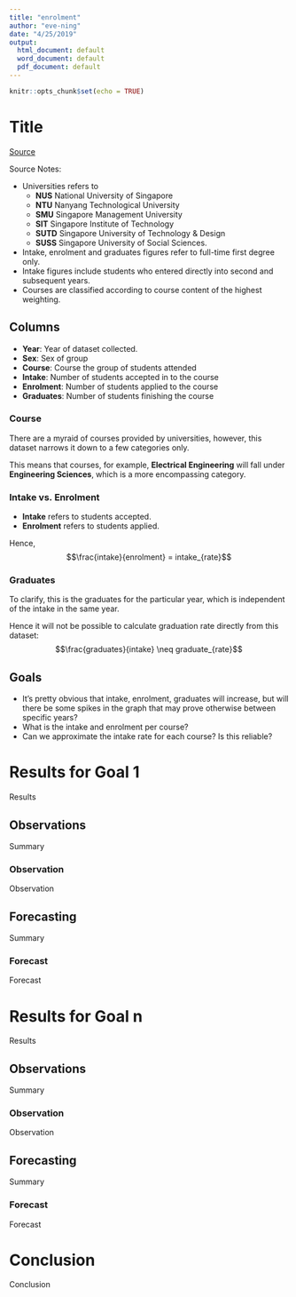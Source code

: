 ```yaml
---
title: "enrolment"
author: "eve-ning"
date: "4/25/2019"
output:
  html_document: default
  word_document: default
  pdf_document: default
---
```


```r
knitr::opts_chunk$set(echo = TRUE)

```
<!-- load("../workspace.RData") --> 

# Title

[Source](https://data.gov.sg/dataset/universities-intake-enrolment-and-graduates-by-course)

Source Notes:

- Universities refers to
  - **NUS** National University of Singapore
  - **NTU** Nanyang Technological University
  - **SMU** Singapore Management University
  - **SIT** Singapore Institute of Technology
  - **SUTD** Singapore University of Technology & Design
  - **SUSS** Singapore University of Social Sciences.
- Intake, enrolment and graduates figures refer to full-time first degree only.
- Intake figures include students who entered directly into second and subsequent years.
- Courses are classified according to course content of the highest weighting.

## Columns

- **Year**: Year of dataset collected.
- **Sex**: Sex of group
- **Course**: Course the group of students attended
- **Intake**: Number of students accepted in to the course
- **Enrolment**: Number of students applied to the course
- **Graduates**: Number of students finishing the course

### Course

There are a myraid of courses provided by universities, however, this dataset narrows
it down to a few categories only.

This means that courses, for example, **Electrical Engineering** will fall under
**Engineering Sciences**, which is a more encompassing category.

### Intake vs. Enrolment

- **Intake** refers to students accepted.
- **Enrolment** refers to students applied.

Hence,
$$\frac{intake}{enrolment} = intake_{rate}$$ 

### Graduates

To clarify, this is the graduates for the particular year, which is independent of the
intake in the same year.

Hence it will not be possible to calculate graduation rate directly from this dataset:
$$\frac{graduates}{intake} \neq graduate_{rate}$$

## Goals

- It's pretty obvious that intake, enrolment, graduates will increase, but will there be some spikes in the graph that may prove otherwise between specific years?
- What is the intake and enrolment per course?
- Can we approximate the intake rate for each course? Is this reliable?


# Results for Goal 1

Results

## Observations

Summary

### Observation

Observation

## Forecasting

Summary

### Forecast

Forecast

# Results for Goal n

Results

## Observations

Summary

### Observation

Observation

## Forecasting

Summary

### Forecast

Forecast



# Conclusion

Conclusion
